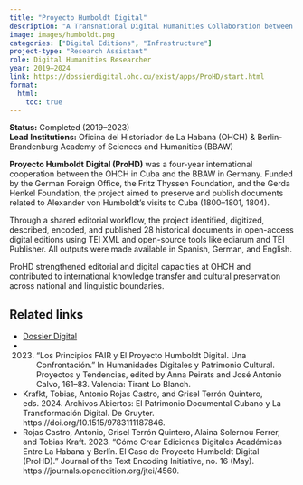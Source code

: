 ```yaml
---
title: "Proyecto Humboldt Digital"
description: "A Transnational Digital Humanities Collaboration between Havana and Berlin"
image: images/humboldt.png
categories: ["Digital Editions", "Infrastructure"]
project-type: "Research Assistant"
role: Digital Humanities Researcher
year: 2019–2024
link: https://dossierdigital.ohc.cu/exist/apps/ProHD/start.html
format:
  html:
    toc: true
---
```


**Status:** Completed (2019–2023)  
**Lead Institutions:** Oficina del Historiador de La Habana (OHCH) & Berlin-Brandenburg Academy of Sciences and Humanities (BBAW)

**Proyecto Humboldt Digital (ProHD)** was a four-year international cooperation between the OHCH in Cuba and the BBAW in Germany. Funded by the German Foreign Office, the Fritz Thyssen Foundation, and the Gerda Henkel Foundation, the project aimed to preserve and publish documents related to Alexander von Humboldt’s visits to Cuba (1800–1801, 1804).

Through a shared editorial workflow, the project identified, digitized, described, encoded, and published 28 historical documents in open-access digital editions using TEI XML and open-source tools like ediarum and TEI Publisher. All outputs were made available in Spanish, German, and English.

ProHD strengthened editorial and digital capacities at OHCH and contributed to international knowledge transfer and cultural preservation across national and linguistic boundaries.

## Related links
- [Dossier Digital](https://dossierdigital.ohc.cu/exist/apps/ProHD/start.html)
- 2023. “Los Principios FAIR y El Proyecto Humboldt Digital. Una Confrontación.” In Humanidades Digitales y Patrimonio Cultural. Proyectos y Tendencias, edited by Anna Peirats and José Antonio Calvo, 161–83. Valencia: Tirant Lo Blanch. 
- Krafkt, Tobias, Antonio Rojas Castro, and Grisel Terrón Quintero, eds. 2024. Archivos Abiertos: El Patrimonio Documental Cubano y La Transformación Digital. De Gruyter. https://doi.org/10.1515/9783111187846. 
- Rojas Castro, Antonio, Grisel Terrón Quintero, Alaina Solernou Ferrer, and Tobias Kraft. 2023. “Cómo Crear Ediciones Digitales Académicas Entre La Habana y Berlín. El Caso de Proyecto Humboldt Digital (ProHD).” Journal of the Text Encoding Initiative, no. 16 (May). https://journals.openedition.org/jtei/4560. 
